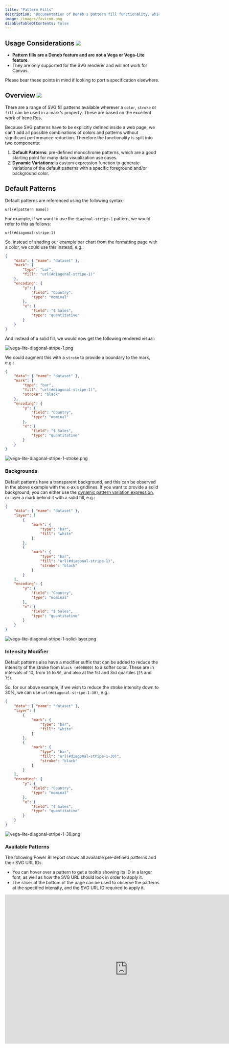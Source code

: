 ```yaml
---
title: "Pattern Fills"
description: "Documentation of Deneb's pattern fill functionality, which is not a Vega feature."
image: /images/favicon.png
disableTableOfContents: false
---
```



## Usage Considerations ![](https://img.shields.io/badge/-%E2%89%A5%200.5-lightgrey)

-   **Pattern fills are a Deneb feature and are not a Vega or Vega-Lite feature**.
-   They are only supported for the SVG renderer and will not work for Canvas.

Please bear these points in mind if looking to port a specification elsewhere.

## Overview ![](https://img.shields.io/badge/-%E2%89%A5%200.5-lightgrey)

There are a range of SVG fill patterns available wherever a `color`, `stroke` or `fill` can be used in a mark's property. These are based on <OutboundLink href ="https://iros.github.io/patternfills/" target="_blank">the excellent work of Irene Ros</OutboundLink>.

Because SVG patterns have to be explicitly defined inside a web page, we can't add all possible combinations of colors and patterns without significant performance reduction. Therefore the functionality is split into two components:

1. **Default Patterns**: pre-defined monochrome patterns, which are a good starting point for many data visualization use cases.
2. **Dynamic Variations**: a custom expression function to generate variations of the default patterns with a specific foreground and/or background color.

## Default Patterns

Default patterns are referenced using the following syntax:

```
url(#[pattern name])
```

For example, if we want to use the `diagonal-stripe-1` pattern, we would refer to this as follows:

```
url(#diagonal-stripe-1)
```

So, instead of shading our example bar chart from the formatting page with a color, we could use this instead, e.g.:

```json highlight={5}
{
    "data": { "name": "dataset" },
    "mark": {
        "type": "bar",
        "fill": "url(#diagonal-stripe-1)"
    },
    "encoding": {
        "y": {
            "field": "Country",
            "type": "nominal"
        },
        "x": {
            "field": "$ Sales",
            "type": "quantitative"
        }
    }
}
```

And instead of a solid fill, we would now get the following rendered visual:

![vega-lite-diagonal-stripe-1.png](/images/pattern/vega-lite-diagonal-stripe-1.png "Simple bar chart using Financial sample dataset (with [$ Sales] as a measure). The measure axis displays raw values, with a maximum of 1,000,000,000. We have specified the 'diagonal-stripe-1' pattern fill to fill the bars with a pattern instead of a solid color.")

We could augment this with a `stroke` to provide a boundary to the mark, e.g.:

```json highlight={6}
{
    "data": { "name": "dataset" },
    "mark": {
        "type": "bar",
        "fill": "url(#diagonal-stripe-1)",
        "stroke": "black"
    },
    "encoding": {
        "y": {
            "field": "Country",
            "type": "nominal"
        },
        "x": {
            "field": "$ Sales",
            "type": "quantitative"
        }
    }
}
```

![vega-lite-diagonal-stripe-1-stroke.png](/images/pattern/vega-lite-diagonal-stripe-1-stroke.png "We can add a stroke property to border a mark with a pattern fill.")

### Backgrounds

Default patterns have a transparent background, and this can be observed in the above example with the x-axis gridlines. If you want to provide a solid background, you can either use the [dynamic pattern variation expression](#dynamic-variations), or layer a mark behind it with a solid fill, e.g.:

```json highlight={3-10,16-17}
{
    "data": { "name": "dataset" },
    "layer": [
        {
            "mark": {
                "type": "bar",
                "fill": "white"
            }
        },
        {
            "mark": {
                "type": "bar",
                "fill": "url(#diagonal-stripe-1)",
                "stroke": "black"
            }
        }
    ],
    "encoding": {
        "y": {
            "field": "Country",
            "type": "nominal"
        },
        "x": {
            "field": "$ Sales",
            "type": "quantitative"
        }
    }
}
```

![vega-lite-diagonal-stripe-1-solid-layer.png](/images/pattern/vega-lite-diagonal-stripe-1-solid-layer.png "Adding a layer and a mark with a solid fill behind our mark with a pattern fill can remove transparency.")

### Intensity Modifier

Default patterns also have a modifier suffix that can be added to reduce the intensity of the stroke from `black (#000000)` to a softer color. These are in intervals of 10, from `10` to `90`, and also at the 1st and 3rd quartiles (`25` and `75`).

So, for our above example, if we wish to reduce the stroke intensity down to 30%, we can use `url(#diagonal-stripe-1-30)`, e.g.:

```json highlight={13}
{
    "data": { "name": "dataset" },
    "layer": [
        {
            "mark": {
                "type": "bar",
                "fill": "white"
            }
        },
        {
            "mark": {
                "type": "bar",
                "fill": "url(#diagonal-stripe-1-30)",
                "stroke": "black"
            }
        }
    ],
    "encoding": {
        "y": {
            "field": "Country",
            "type": "nominal"
        },
        "x": {
            "field": "$ Sales",
            "type": "quantitative"
        }
    }
}
```

![vega-lite-diagonal-stripe-1-30.png](/images/pattern/vega-lite-diagonal-stripe-1-30.png "Adding a '-30' suffix to the 'diagonal-stripe-1' SVG URL will apply a stroke color of 30% intensity of black.")

### Available Patterns

The following Power BI report shows all available pre-defined patterns and their SVG URL IDs.

-   You can hover over a pattern to get a tooltip showing its ID in a larger font, as well as how the SVG URL should look in order to apply it.
-   The slicer at the bottom of the page can be used to observe the patterns at the specified intensity, and the SVG URL ID required to apply it.

<iframe
    width="800"
    height="486"
    src="https://app.powerbi.com/view?r=eyJrIjoiMWY0NTdlYjQtYzVlZS00ZjJmLWExMGItNzIxNmYyMjk4ZjAxIiwidCI6IjUzYmJlMGQ3LTU0NzItNGQ0NS04NGY0LWJiNzJiYjFjMjI4OSJ9"
    frameborder="0"
    allowFullScreen="true"
/>

## Dynamic Variations

If you wish to use more color in your patterns, then Deneb provides an expression function that you can use. This will dynamically generate and apply a variation of a default SVG pattern definition to the visual's DOM, and re-use them if necessary.

### The `pbiPatternSVG` Expression Function

The function has the following syntax within a Vega or Vega-Lite expression ref:

```
pbiPatternSVG(pattern, foreground, background)
```

Where:

-   `pattern` is one of the pre-defined pattern IDs above, enclosed with single quotes.

    -   The `#` used in the SVG URL should not be included here.
    -   If an unknown (or invalid) `pattern` is provided, then this will result in no fill being applied.

-   `foreground` is a valid CSS color name or hex value, enclosed with single quotes.

    -   If `foreground` is omitted (or `null`), Deneb will resolve this back to the value used by the default pattern (`black`).
    -   `transparent` is a permitted value, and this will effectively hide the pattern stroke from the reader.
    -   `foreground` overrides the intensity modifier, if this is supplied in `pattern`.

-   `background` is a valid CSS color name or hex value, enclosed with single quotes.

    -   If `background` is omitted, then Deneb will produce a transparent background for the generated pattern.

### Simple Example - Mark Properties

If we wanted to apply a custom foreground and background, we could use `pbiPatternSVG` in an expression function as follows:

```json highlight={5-7}
{
    "data": { "name": "dataset" },
    "mark": {
        "type": "bar",
        "fill": {
            "expr": "pbiPatternSVG('diagonal-stripe-3', '#DA9A0F', '#333333')"
        },
        "stroke": "black"
    },
    "encoding": {
        "y": {
            "field": "Country",
            "type": "nominal"
        },
        "x": {
            "field": "$ Sales",
            "type": "quantitative"
        }
    }
}
```

![pbiPatternSVG-simple-fg-bg.png](/images/pattern/pbiPatternSVG-simple-fg-bg.png "Using the 'pbiPatternSVG' function with a foreground color of '#DA9A0F' and '#333333' to produce a diagonal stripe effect on our example bar chart.")
